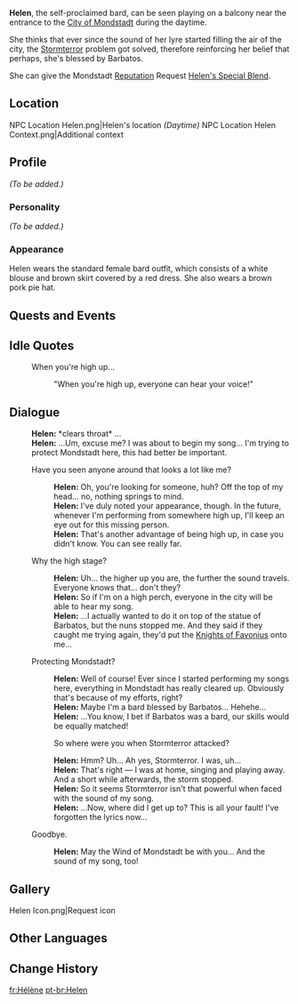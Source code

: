 {{Meta
<!-- REMOVE THIS TEMPLATE AFTER ADDING MISSING INFO -->
|missing_NPC_profile  = yes
}}
{{Character Infobox
|type             = NPC
|region           = Mondstadt
|image            = NPC Helen.png
|title            = Bard
}}
'''Helen''', the self-proclaimed bard, can be seen playing on a balcony near the entrance to the [[City of Mondstadt]] during the daytime.

She thinks that ever since the sound of her lyre started filling the air of the city, the [[Stormterror]] problem got solved, therefore reinforcing her belief that perhaps, she's blessed by Barbatos.

She can give the Mondstadt [[Reputation]] Request [[Helen's Special Blend]].

==Location==
<gallery>
NPC Location Helen.png|Helen's location ''(Daytime)''
NPC Location Helen Context.png|Additional context
</gallery>

==Profile==
<!--detailed story/lore information goes here-->
''(To be added.)''

===Personality===
''(To be added.)''

===Appearance===
Helen wears the standard female bard outfit, which consists of a white blouse and brown skirt covered by a red dress. She also wears a brown pork pie hat.

==Quests and Events==
{{Quests and Events}}

==Idle Quotes==
{{Dialogue start}}
: {{DIcon|Idle}} When you're high up...
:: {{A|VO Helen 01.ogg}} "When you're high up, everyone can hear your voice!"
{{Dialogue end}}

==Dialogue==
{{Dialogue start}}
:'''Helen:''' *clears throat* ...
:'''Helen:''' ...Um, excuse me? I was about to begin my song... I'm trying to protect Mondstadt here, this had better be important.
:{{DIcon}} Have you seen anyone around that looks a lot like me?
::'''Helen:''' Oh, you're looking for someone, huh? Off the top of my head... no, nothing springs to mind.
::'''Helen:''' I've duly noted your appearance, though. In the future, whenever I'm performing from somewhere high up, I'll keep an eye out for this missing person.
::'''Helen:''' That's another advantage of being high up, in case you didn't know. You can see really far.
:{{DIcon}} Why the high stage?
::'''Helen:''' Uh... the higher up you are, the further the sound travels. Everyone knows that... don't they?
::'''Helen:''' So if I'm on a high perch, everyone in the city will be able to hear my song.
::'''Helen:''' ...I actually wanted to do it on top of the statue of Barbatos, but the nuns stopped me. And they said if they caught me trying again, they'd put the [[Knights of Favonius]] onto me...
:{{DIcon}} Protecting Mondstadt?
::'''Helen:''' Well of course! Ever since I started performing my songs here, everything in Mondstadt has really cleared up. Obviously that's because of my efforts, right?
::'''Helen:''' Maybe I'm a bard blessed by Barbatos... Hehehe...
::'''Helen:''' ...You know, I bet if Barbatos was a bard, our skills would be equally matched!
::{{DIcon}} So where were you when Stormterror attacked?
::'''Helen:''' Hmm? Uh... Ah yes, Stormterror. I was, uh...
::'''Helen:''' That's right &mdash; I was at home, singing and playing away. And a short while afterwards, the storm stopped.
::'''Helen:''' So it seems Stormterror isn't that powerful when faced with the sound of my song.
::'''Helen:''' ...Now, where did I get up to? This is all your fault! I've forgotten the lyrics now...
:{{DIcon}} Goodbye.
::'''Helen:''' May the Wind of Mondstadt be with you... And the sound of my song, too!
{{Dialogue end}}

==Gallery==
<gallery>
Helen Icon.png|Request icon
</gallery>

==Other Languages==
{{Other Languages
|default_hidden = 1
|en      = Helen
|zhs     = 海伦
|zhs_rm  = Hǎilún
|zht     = 海倫
|zht_rm  = Hǎilún
|ja      = ヘレン
|ja_rm   = Heren
|ko      = 헬렌
|ko_rm   = Hellen
|es      = Helen
|fr      = Hélène
|ru      = Хелен
|th      = Helen
|vi      = Helen
|de      = Helen
|id      = Helen
|pt      = Helen
|tr      = Helen
|it      = Helen
}}

==Change History==
{{Change History|1.0}}

[[fr:Hélène]]
[[pt-br:Helen]]